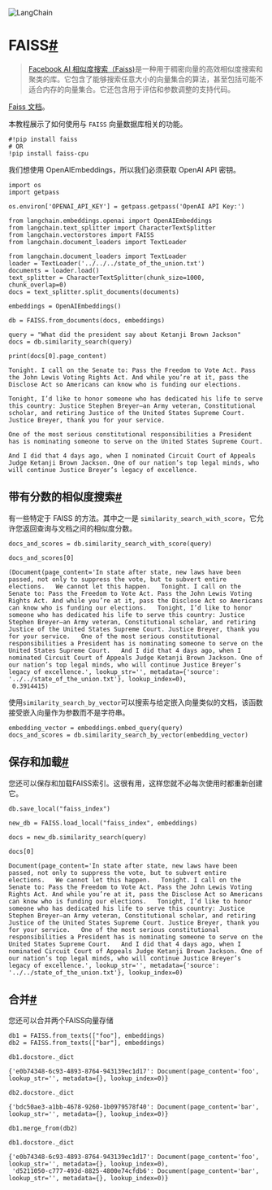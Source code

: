 

<Head>
  <script>
    {
      `(function() {
         var _hmt = _hmt || [];
(function() {
  var hm = document.createElement("script");
  hm.src = "https://hm.baidu.com/hm.js?e60fb290e204e04c5cb6f79b0ac1e697";
  var s = document.getElementsByTagName("script")[0]; 
  s.parentNode.insertBefore(hm, s);
})();
       })();`
    }
  </script>
</Head>

![LangChain](https://pica.zhimg.com/50/v2-56e8bbb52aa271012541c1fe1ceb11a2_r.gif)





FAISS[#](#faiss "到此标题的永久链接")
============================

> 
> [Facebook AI 相似度搜索（Faiss)](https://engineering.fb.com/2017/03/29/data-infrastructure/faiss-a-library-for-efficient-similarity-search/)是一种用于稠密向量的高效相似度搜索和聚类的库。它包含了能够搜索任意大小的向量集合的算法，甚至包括可能不适合内存的向量集合。它还包含用于评估和参数调整的支持代码。
> 
> 
> 

[Faiss 文档](https://faiss.ai/)。

本教程展示了如何使用与 `FAISS` 向量数据库相关的功能。

```
#!pip install faiss
# OR
!pip install faiss-cpu

```

我们想使用 OpenAIEmbeddings，所以我们必须获取 OpenAI API 密钥。

```
import os
import getpass

os.environ['OPENAI_API_KEY'] = getpass.getpass('OpenAI API Key:')

```

```
from langchain.embeddings.openai import OpenAIEmbeddings
from langchain.text_splitter import CharacterTextSplitter
from langchain.vectorstores import FAISS
from langchain.document_loaders import TextLoader

```

```
from langchain.document_loaders import TextLoader
loader = TextLoader('../../../state_of_the_union.txt')
documents = loader.load()
text_splitter = CharacterTextSplitter(chunk_size=1000, chunk_overlap=0)
docs = text_splitter.split_documents(documents)

embeddings = OpenAIEmbeddings()

```

```
db = FAISS.from_documents(docs, embeddings)

query = "What did the president say about Ketanji Brown Jackson"
docs = db.similarity_search(query)

```

```
print(docs[0].page_content)

```

```
Tonight. I call on the Senate to: Pass the Freedom to Vote Act. Pass the John Lewis Voting Rights Act. And while you’re at it, pass the Disclose Act so Americans can know who is funding our elections. 

Tonight, I’d like to honor someone who has dedicated his life to serve this country: Justice Stephen Breyer—an Army veteran, Constitutional scholar, and retiring Justice of the United States Supreme Court. Justice Breyer, thank you for your service. 

One of the most serious constitutional responsibilities a President has is nominating someone to serve on the United States Supreme Court. 

And I did that 4 days ago, when I nominated Circuit Court of Appeals Judge Ketanji Brown Jackson. One of our nation’s top legal minds, who will continue Justice Breyer’s legacy of excellence.

```

带有分数的相似度搜索[#](#similarity-search-with-score "到此标题的永久链接")
--------------------------------------------------------

有一些特定于 FAISS 的方法。其中之一是 `similarity_search_with_score`，它允许您返回查询与文档之间的相似度分数。

```
docs_and_scores = db.similarity_search_with_score(query)

```

```
docs_and_scores[0]

```

```
(Document(page_content='In state after state, new laws have been passed, not only to suppress the vote, but to subvert entire elections.   We cannot let this happen.   Tonight. I call on the Senate to: Pass the Freedom to Vote Act. Pass the John Lewis Voting Rights Act. And while you’re at it, pass the Disclose Act so Americans can know who is funding our elections.   Tonight, I’d like to honor someone who has dedicated his life to serve this country: Justice Stephen Breyer—an Army veteran, Constitutional scholar, and retiring Justice of the United States Supreme Court. Justice Breyer, thank you for your service.   One of the most serious constitutional responsibilities a President has is nominating someone to serve on the United States Supreme Court.   And I did that 4 days ago, when I nominated Circuit Court of Appeals Judge Ketanji Brown Jackson. One of our nation’s top legal minds, who will continue Justice Breyer’s legacy of excellence.', lookup_str='', metadata={'source': '../../state_of_the_union.txt'}, lookup_index=0),
 0.3914415)

```

使用`similarity_search_by_vector`可以搜索与给定嵌入向量类似的文档，该函数接受嵌入向量作为参数而不是字符串。

```
embedding_vector = embeddings.embed_query(query)
docs_and_scores = db.similarity_search_by_vector(embedding_vector)

```

保存和加载[#](#saving-and-loading "本节标题的永久链接")
-----------------------------------------

您还可以保存和加载FAISS索引。这很有用，这样您就不必每次使用时都重新创建它。

```
db.save_local("faiss_index")

```

```
new_db = FAISS.load_local("faiss_index", embeddings)

```

```
docs = new_db.similarity_search(query)

```

```
docs[0]

```

```
Document(page_content='In state after state, new laws have been passed, not only to suppress the vote, but to subvert entire elections.   We cannot let this happen.   Tonight. I call on the Senate to: Pass the Freedom to Vote Act. Pass the John Lewis Voting Rights Act. And while you’re at it, pass the Disclose Act so Americans can know who is funding our elections.   Tonight, I’d like to honor someone who has dedicated his life to serve this country: Justice Stephen Breyer—an Army veteran, Constitutional scholar, and retiring Justice of the United States Supreme Court. Justice Breyer, thank you for your service.   One of the most serious constitutional responsibilities a President has is nominating someone to serve on the United States Supreme Court.   And I did that 4 days ago, when I nominated Circuit Court of Appeals Judge Ketanji Brown Jackson. One of our nation’s top legal minds, who will continue Justice Breyer’s legacy of excellence.', lookup_str='', metadata={'source': '../../state_of_the_union.txt'}, lookup_index=0)

```

合并[#](#merging "本节标题的永久链接")
---------------------------

您还可以合并两个FAISS向量存储

```
db1 = FAISS.from_texts(["foo"], embeddings)
db2 = FAISS.from_texts(["bar"], embeddings)

```

```
db1.docstore._dict

```

```
{'e0b74348-6c93-4893-8764-943139ec1d17': Document(page_content='foo', lookup_str='', metadata={}, lookup_index=0)}

```

```
db2.docstore._dict

```

```
{'bdc50ae3-a1bb-4678-9260-1b0979578f40': Document(page_content='bar', lookup_str='', metadata={}, lookup_index=0)}

```

```
db1.merge_from(db2)

```

```
db1.docstore._dict

```

```
{'e0b74348-6c93-4893-8764-943139ec1d17': Document(page_content='foo', lookup_str='', metadata={}, lookup_index=0),
 'd5211050-c777-493d-8825-4800e74cfdb6': Document(page_content='bar', lookup_str='', metadata={}, lookup_index=0)}

```

